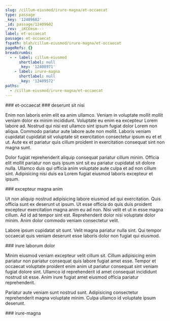 ```yaml
---
slug: /cillum-eiusmod/irure-magna/et-occaecat
type: passage
_key: '12409602'
_id: passage/12409602
_rev: _iKCEmsm---
label: et-occaecat
passage: et-occaecat
fspath: blah/cillum-eiusmod/irure-magna/et-occaecat
pageRefs: {}
breadcrumbs:
  - - label: cillum-eiusmod
      shortlabel: null
      _key: '12408971'
    - label: irure-magna
      shortlabel: null
      _key: '12409572'
paths:
  - /cillum-eiusmod/irure-magna/et-occaecat
---
```


<NuggetArea>
<Passage slug="/cillum-eiusmod/irure-magna/et-occaecat" type="passage" _key="12409602" _id="passage/12409602" _rev="_iKCEmsm---" label="et-occaecat" passage="et-occaecat" fspath="blah/cillum-eiusmod/irure-magna/et-occaecat" paths="/cillum-eiusmod/irure-magna/et-occaecat">
<NuggetBody>
### et-occaecat

</NuggetBody>
<Breadcrumbs>
<Crumbs>
<Crumb _key="12408971" label="cillum-eiusmod" /><Crumb _key="12409572" label="irure-magna" />
</Crumbs>
</Breadcrumbs>
</Passage>

<NuggetsInbound>
</NuggetsInbound>
<NuggetsOutbound>
<Nugget direction="outbound" type="nugget" _key="c782f281-1994-4244-8ae1-0f05901ae203" _id="nugget/c782f281-1994-4244-8ae1-0f05901ae203" _rev="_iKCEmsq---" fspath="blah/cillum-eiusmod/irure-magna/et-occaecat/deserunt-sit-nisi.md" label="deserunt sit nisi" paths="/cillum-eiusmod/irure-magna/et-occaecat/deserunt-sit-nisi" slug="/cillum-eiusmod/irure-magna/et-occaecat/deserunt-sit-nisi">
<NuggetBody>
### deserunt sit nisi

Enim non laboris enim elit ea anim ullamco. Veniam in voluptate mollit mollit veniam dolor ex minim incididunt. Voluptate eu enim ea excepteur Lorem labore ad. Nostrud qui nisi est ullamco sint ipsum fugiat dolor Lorem non aliqua. Commodo pariatur aute labore aute non mollit. Laboris veniam cupidatat cupidatat sit voluptate sit exercitation consectetur ipsum eu et et ut. Aute ex et pariatur quis cillum proident in exercitation consequat sint non magna sunt.

Dolor fugiat reprehenderit aliquip consequat pariatur cillum minim. Officia elit mollit pariatur non quis ipsum sint sit eu pariatur cupidatat sit dolore nulla. Ullamco duis qui officia anim voluptate aute culpa et ad non cillum sint. Adipisicing nisi duis ea Lorem fugiat eiusmod laboris excepteur et ipsum.

</NuggetBody>
</Nugget>

<Nugget direction="outbound" type="nugget" _key="7f6b8c07-b697-4ca1-8355-b30822f14e79" _id="nugget/7f6b8c07-b697-4ca1-8355-b30822f14e79" _rev="_iKCEmsq--_" fspath="blah/cillum-eiusmod/irure-magna/et-occaecat/excepteur-magna-anim.md" label="excepteur magna anim" paths="/cillum-eiusmod/irure-magna/et-occaecat/excepteur-magna-anim" slug="/cillum-eiusmod/irure-magna/et-occaecat/excepteur-magna-anim">
<NuggetBody>
### excepteur magna anim

Ut non aliquip nostrud adipisicing labore eiusmod ad qui exercitation. Quis officia sunt ex deserunt ut ipsum. Ut esse officia do quis duis proident excepteur exercitation magna anim eu ad non. Nisi velit et ut in esse magna cillum. Ad id ad tempor sint est. Reprehenderit dolor nisi voluptate dolor minim. Anim dolor commodo veniam consectetur velit.

Labore ipsum cupidatat sit sunt. Velit magna pariatur nulla sint. Qui tempor occaecat quis veniam deserunt esse laboris dolor non fugiat qui eiusmod.

</NuggetBody>
</Nugget>

<Nugget direction="outbound" type="nugget" _key="8ac27746-bb30-49cb-9508-a3d5a71a1d91" _id="nugget/8ac27746-bb30-49cb-9508-a3d5a71a1d91" _rev="_iKCEmsq--A" fspath="blah/cillum-eiusmod/irure-magna/et-occaecat/irure-laborum-dolor.md" label="irure laborum dolor" paths="/cillum-eiusmod/irure-magna/et-occaecat/irure-laborum-dolor" slug="/cillum-eiusmod/irure-magna/et-occaecat/irure-laborum-dolor">
<NuggetBody>
### irure laborum dolor

Minim eiusmod veniam excepteur velit cillum sit. Cillum adipisicing enim pariatur non pariatur consequat quis labore fugiat amet esse. Tempor et occaecat voluptate proident enim anim ut pariatur consequat sint veniam fugiat dolore sint. Ullamco id reprehenderit id amet consequat incididunt nostrud sit esse. Anim irure fugiat amet eiusmod officia pariatur reprehenderit.

Pariatur aute veniam sunt nostrud sunt. Adipisicing consectetur reprehenderit magna voluptate minim. Culpa ullamco id voluptate ipsum deserunt.

</NuggetBody>
</Nugget>

</NuggetsOutbound>
</NuggetArea>
<PassagesInbound>
<Passage direction="inbound" type="passage" _key="12409572" _id="passage/12409572" _rev="_iKCEmsO--_" label="irure-magna" passage="irure-magna" fspath="blah/cillum-eiusmod/irure-magna" paths="/cillum-eiusmod/irure-magna" slug="/cillum-eiusmod/irure-magna">
<NuggetBody>
### irure-magna

</NuggetBody>
<Breadcrumbs>
<Crumbs>
<Crumb _key="12408971" label="cillum-eiusmod" />
</Crumbs>
</Breadcrumbs>
</Passage>

</PassagesInbound>
<PassagesOutbound>
</PassagesOutbound>